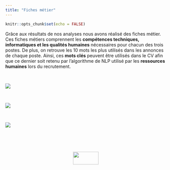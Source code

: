 ```yaml
---
title: "Fiches métier"
---
```


```r
knitr::opts_chunk$set(echo = FALSE)
```

Grâce aux résultats de nos analyses nous avons réalisé des fiches métier. Ces fiches métiers comprennent les **compétences techniques, informatiques et les qualités humaines** nécessaires pour chacun des trois postes. 
De plus, on retrouve les 10 mots les plus utilisés dans les annonces de chaque poste. Ainsi, ces **mots clés** peuvent être utilisés dans le CV afin que ce dernier soit retenu par l'algorithme de NLP utilisé par les **ressources humaines** lors du recrutement. 

&nbsp;

<p style="width:70%">
<img src="metier2.png">
</p>

&nbsp;

<p style="width:70%">
<img src="scientist.png">
</p>

&nbsp;

<p style="width:80%">
<img src="engineer.png" align="center">
</p>


&nbsp;


&nbsp;

<p align="center">
<a href="http://mecen-univ-tours.fr/">
<img src="mecen.png" height="40" width="80">
</a>
</p>